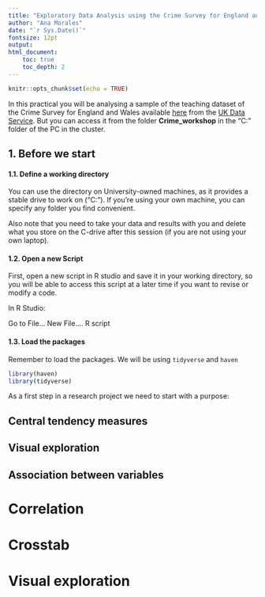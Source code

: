```yaml
---
title: "Exploratory Data Analysis using the Crime Survey for England and Wales"
author: "Ana Morales"
date: "`r Sys.Date()`"
fontsize: 12pt
output: 
html_document:
    toc: true
    toc_depth: 2
---
```


```r
knitr::opts_chunk$set(echo = TRUE)
```

In this practical you will be analysing a sample of the teaching dataset  of the Crime Survey for England and Wales available [here](https://beta.ukdataservice.ac.uk/datacatalogue/studies/study?id=7911) from the [UK Data Service](https://www.ukdataservice.ac.uk/). But you can access it from the folder **Crime_workshop** in the "C:\Work" folder of the PC in the cluster.

## 1. Before we start

#### 1.1. Define a working directory

You can use the directory  on University-owned machines, as it provides a stable drive to work on ("C:\Work"). If you're using your own machine, you can specify any folder you find convenient.

Also note that you need to take your data and results with you and delete what you store on the C-drive after this session (if you are not using your own laptop).  


#### 1.2. Open a new Script

First, open a new script in R studio and save it in your working directory, so you will be able to access this script at a later time if you want to revise or modify a code.  

In R Studio:  

Go to File... New File.... R script
  

#### 1.3. Load the packages

Remember to load the packages. We will be using `tidyverse` and `haven`

```r

library(haven)
library(tidyverse)
```





As a first step in a research project we need to start with a purpose:

## Central tendency measures

## Visual exploration

## Association between variables
# Correlation
# Crosstab
# Visual exploration

